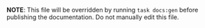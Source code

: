 **NOTE**: This file will be overridden by running `task docs:gen` before publishing the documentation. Do not manually edit this file.
